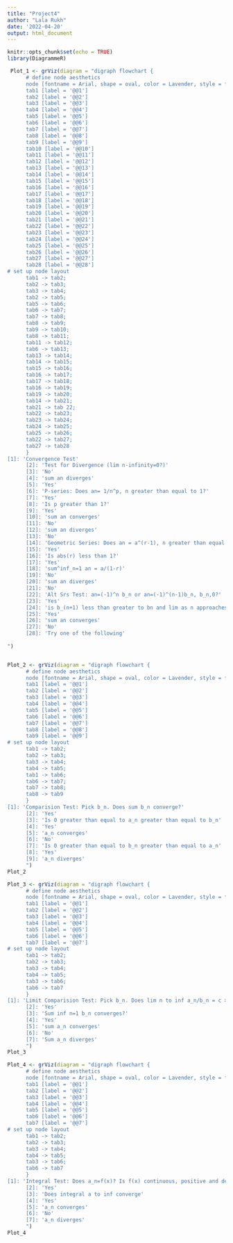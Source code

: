 ```yaml
---
title: "Project4"
author: "Lala Rukh"
date: '2022-04-20'
output: html_document
---
```


```r
knitr::opts_chunk$set(echo = TRUE)
library(DiagrammeR)
```

```r
 Plot_1 <- grViz(diagram = "digraph flowchart {
      # define node aesthetics
      node [fontname = Arial, shape = oval, color = Lavender, style = filled]        
      tab1 [label = '@@1']
      tab2 [label = '@@2']
      tab3 [label = '@@3']
      tab4 [label = '@@4']
      tab5 [label = '@@5']
      tab6 [label = '@@6']
      tab7 [label = '@@7']
      tab8 [label = '@@8']
      tab9 [label = '@@9']
      tab10 [label = '@@10']
      tab11 [label = '@@11']
      tab12 [label = '@@12']
      tab13 [label = '@@13']
      tab14 [label = '@@14']
      tab15 [label = '@@15']
      tab16 [label = '@@16']
      tab17 [label = '@@17']
      tab18 [label = '@@18']
      tab19 [label = '@@19']
      tab20 [label = '@@20']
      tab21 [label = '@@21']
      tab22 [label = '@@22']
      tab23 [label = '@@23']
      tab24 [label = '@@24']
      tab25 [label = '@@25']
      tab26 [label = '@@26']
      tab27 [label = '@@27']
      tab28 [label = '@@28']
# set up node layout
      tab1 -> tab2;
      tab2 -> tab3;
      tab3 -> tab4;
      tab2 -> tab5;
      tab5 -> tab6;
      tab6 -> tab7;
      tab7 -> tab8; 
      tab8 -> tab9;
      tab9 -> tab10;
      tab8 -> tab11;
      tab11 -> tab12;
      tab6 -> tab13;
      tab13 -> tab14;
      tab14 -> tab15; 
      tab15 -> tab16;
      tab16 -> tab17;
      tab17 -> tab18;
      tab16 -> tab19;
      tab19 -> tab20;
      tab14 -> tab21;
      tab21 -> tab 22;
      tab22 -> tab23;
      tab23 -> tab24;
      tab24 -> tab25;
      tab25 -> tab26;
      tab22 -> tab27; 
      tab27 -> tab28
      }
[1]: 'Convergence Test'
      [2]: 'Test for Divergence (lim n-infinity=0?)'
      [3]: 'No'
      [4]: 'sum an diverges'
      [5]: 'Yes'
      [6]: 'P-series: Does an= 1/n^p, n greater than equal to 1?'
      [7]: 'Yes'
      [8]: 'Is p greater than 1?' 
      [9]: 'Yes'
      [10]: 'sum an converges' 
      [11]: 'No'
      [12]: 'sum an diverges'
      [13]: 'No'
      [14]: 'Geometric Series: Does an = a^(r-1), n greater than equal to 1'
      [15]: 'Yes'
      [16]: 'Is abs(r) less than 1?'
      [17]: 'Yes'
      [18]: 'sum^inf_n=1 an = a/(1-r)'
      [19]: 'No'
      [20]: 'sum an diverges' 
      [21]: 'No'
      [22]: 'Alt Srs Test: an=(-1)^n b_n or an=(-1)^(n-1)b_n, b_n,0?'
      [23]: 'Yes'
      [24]: 'is b_(n+1) less than greater to bn and lim as n approaches infinity bn =0'
      [25]: 'Yes'
      [26]: 'sum an converges' 
      [27]: 'No'
      [28]: 'Try one of the following'
      
")



```

```r
Plot_2 <- grViz(diagram = "digraph flowchart {
      # define node aesthetics
      node [fontname = Arial, shape = oval, color = Lavender, style = filled]        
      tab1 [label = '@@1']
      tab2 [label = '@@2']
      tab3 [label = '@@3']
      tab4 [label = '@@4']
      tab5 [label = '@@5']
      tab6 [label = '@@6']
      tab7 [label = '@@7']
      tab8 [label = '@@8']
      tab9 [label = '@@9']
# set up node layout
      tab1 -> tab2;
      tab2 -> tab3;
      tab3 -> tab4;
      tab4 -> tab5;
      tab1 -> tab6;
      tab6 -> tab7;
      tab7 -> tab8;
      tab8 -> tab9
      }
[1]: 'Comparision Test: Pick b_n. Does sum b_n converge?'
      [2]: 'Yes'
      [3]: 'Is 0 greater than equal to a_n greater than equal to b_n'
      [4]: 'Yes'
      [5]: 'a_n converges'
      [6]: 'No'
      [7]: 'Is 0 greater than equal to b_n greater than equal to a_n'
      [8]: 'Yes'
      [9]: 'a_n diverges'
      ")
Plot_2
```
```r
Plot_3 <- grViz(diagram = "digraph flowchart {
      # define node aesthetics
      node [fontname = Arial, shape = oval, color = Lavender, style = filled]        
      tab1 [label = '@@1']
      tab2 [label = '@@2']
      tab3 [label = '@@3']
      tab4 [label = '@@4']
      tab5 [label = '@@5']
      tab6 [label = '@@6']
      tab7 [label = '@@7']
# set up node layout
      tab1 -> tab2;
      tab2 -> tab3;
      tab3 -> tab4;
      tab4 -> tab5;
      tab3 -> tab6;
      tab6 -> tab7
      }
[1]: 'Limit Comparision Test: Pick b_n. Does lim n to inf a_n/b_n = c >0 where a_n, b_n >0'
      [2]: 'Yes'
      [3]: 'Sum inf n=1 b_n converges?'
      [4]: 'Yes'
      [5]: 'sum a_n converges'
      [6]: 'No'
      [7]: 'Sum a_n diverges'
      ")
Plot_3
```

```r
Plot_4 <- grViz(diagram = "digraph flowchart {
      # define node aesthetics
      node [fontname = Arial, shape = oval, color = Lavender, style = filled]        
      tab1 [label = '@@1']
      tab2 [label = '@@2']
      tab3 [label = '@@3']
      tab4 [label = '@@4']
      tab5 [label = '@@5']
      tab6 [label = '@@6']
      tab7 [label = '@@7']
# set up node layout
      tab1 -> tab2;
      tab2 -> tab3;
      tab3 -> tab4;
      tab4 -> tab5;
      tab3 -> tab6;
      tab6 -> tab7
      }
[1]: 'Integral Test: Does a_n=f(x)? Is f(x) continuous, positive and decreasing on (a,inf)'
      [2]: 'Yes'
      [3]: 'Does integral a to inf converge'
      [4]: 'Yes'
      [5]: 'a_n converges'
      [6]: 'No'
      [7]: 'a_n diverges'
      ")
Plot_4
```

